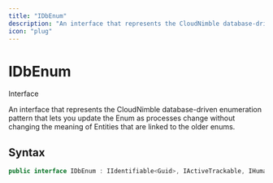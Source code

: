 ```yaml
---
title: "IDbEnum"
description: "An interface that represents the CloudNimble database-driven enumeration pattern that lets you update the Enum as processes change without changing the meaning of Entities that are linked to the older enums."
icon: "plug"
---
```


# IDbEnum

<Badge variant="outline">Interface</Badge>

An interface that represents the CloudNimble database-driven enumeration pattern that lets you update the Enum as processes change
without changing the meaning of Entities that are linked to the older enums.

## Syntax

```csharp
public interface IDbEnum : IIdentifiable<Guid>, IActiveTrackable, IHumanReadable, ISortable
```

